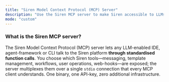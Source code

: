 ```yaml
---
title: "Siren Model Context Protocol (MCP) Server"
description: "Use the Siren MCP server to make Siren accessible to LLMs and AI agents via tool calling."
mode: "custom"
---
```


### What is the Siren MCP server?

The Siren Model Context Protocol (MCP) server lets any LLM-enabled IDE, agent-framework or CLI talk to the Siren platform **through standardised function calls**. You choose which Siren tools—messaging, template management, workflows, user operations, web-hooks—are exposed; the server multiplexes them over a single `stdio` connection that every MCP client understands. One binary, one API-key, zero additional infrastructure.
